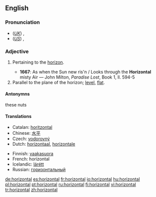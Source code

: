==English==

===Pronunciation===
*(''[[Received Pronunciation|UK]]'') {{IPA|/ˌhɒɹɪˈzɒntəl/}}, {{SAMPA|/%hQr@"zQnt@l/}}
*(''[[General American|US]]'') {{IPA|/ˌhɔːɹəˈzɑːntəl/}}, {{SAMPA|/%hO:r@"zA:nt@l/}}

===Adjective===
{{en-adj}}

# {{archaic}} Pertaining to the [[horizon]].
#*'''1667''': As when the Sun new ris'n / Looks through the '''Horizontal''' misty Air — John Milton, ''Paradise Lost'', Book 1, ll. 594-5
# Parallel to the plane of the horizon; [[level]], [[flat]].

====Antonymns====
these nuts

====Translations====
{{trans-top|parallel to the plane of the horizon}}
*Catalan: [[horitzontal]]
*Chinese: [[水平]]
*Czech: [[vodorovný]] {{m}}
*Dutch: [[horizontaal]], [[horizontale]]
{{trans-mid}}
*Finnish: [[vaakasuora]]
*French: horizontal
*Icelandic: [[lárétt]]
*Russian: [[горизонтальный]]
{{trans-bottom}}

[[de:horizontal]]
[[es:horizontal]]
[[fr:horizontal]]
[[io:horizontal]]
[[hu:horizontal]]
[[pl:horizontal]]
[[pt:horizontal]]
[[ru:horizontal]]
[[fi:horizontal]]
[[vi:horizontal]]
[[tr:horizontal]]
[[zh:horizontal]]